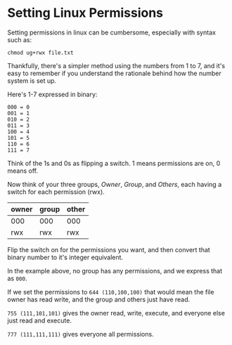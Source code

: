 # Setting Linux Permissions

Setting permissions in linux can be cumbersome, especially
with syntax such as:
```
chmod ug+rwx file.txt
```
Thankfully, there's a simpler method using the numbers from
1 to 7, and it's easy to remember if you understand the 
rationale behind how the number system is set up.

Here's 1-7 expressed in binary:
```
000 = 0
001 = 1
010 = 2
011 = 3
100 = 4
101 = 5
110 = 6
111 = 7
```
Think of the 1s and 0s as flipping a switch. 1 means 
permissions are on, 0 means off.

Now think of your three groups, _Owner_, _Group_, and _Others_, each 
having a switch for each permission (rwx).

| owner | group | other |
|-------|-------|-------|
| 000 | 000 | 000 |
| rwx | rwx | rwx |

Flip the switch on for the permissions you want, and then convert 
that binary number to it's integer equivalent.

In the example above, no group has any permissions, and we 
express that as `000`.

If we set the permissions to `644 (110,100,100)` that would mean
the file owner has read write, and the group and others just have 
read.

`755 (111,101,101)` gives the owner read, write, execute, and everyone 
else just read and execute.

`777 (111,111,111)` gives everyone all permissions.